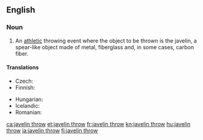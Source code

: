 ==English==
{{wikipedia}}

===Noun===
{{en-noun|-|head=[[javelin]] [[throw]]}}

# {{label|en|athletics}} An [[athletic]] throwing event where the object to be thrown is the javelin, a spear-like object made of metal, fiberglass and, in some cases, carbon fiber.

====Translations====
{{trans-top|athletic event where a javelin is thrown}}
* Czech: {{t|cs|hod oštěpem|m}}
* Finnish: {{t+|fi|keihäänheitto}}
{{trans-mid}}
* Hungarian: {{t+|hu|gerelyhajítás}}
* Icelandic: {{t|is|spjótkast|n}}
* Romanian: {{t|ro|aruncarea suliței|f}}
{{trans-bottom}}

[[ca:javelin throw]]
[[et:javelin throw]]
[[fr:javelin throw]]
[[kn:javelin throw]]
[[hu:javelin throw]]
[[ja:javelin throw]]
[[fi:javelin throw]]